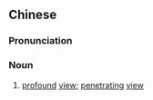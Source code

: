 {{also|灼见}}
==Chinese==
{{zh-forms|s=灼见}}

===Pronunciation===
{{zh-pron
|m=zhuójiàn
|c=coek3 gin3
|mn=qz,xm:chiok-kiàn/zz:chiak-kiàn
|cat=noun
}}

===Noun===
{{zh-noun}}

# [[profound]] [[view]]; [[penetrating]] [[view]]